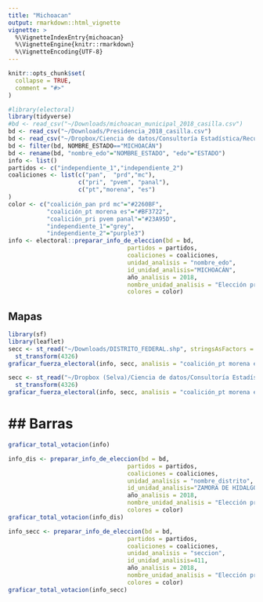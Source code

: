 ```yaml
---
title: "Michoacan"
output: rmarkdown::html_vignette
vignette: >
  %\VignetteIndexEntry{michoacan}
  %\VignetteEngine{knitr::rmarkdown}
  %\VignetteEncoding{UTF-8}
---
```


```r
knitr::opts_chunk$set(
  collapse = TRUE,
  comment = "#>"
)
```

```r
#library(electoral)
library(tidyverse)
#bd <- read_csv("~/Downloads/michoacan_municipal_2018_casilla.csv")
bd <- read_csv("~/Downloads/Presidencia_2018_casilla.csv")
bd <- read_csv("~/Dropbox/Ciencia de datos/Consultoría Estadística/Recursos/Externos/INE/Bases de datos/2018/Federal/Presidencia_2018_casilla.csv")
bd <- filter(bd, NOMBRE_ESTADO=="MICHOACÁN")
bd <- rename(bd, "nombre_edo"="NOMBRE_ESTADO", "edo"="ESTADO")
info <- list()
partidos <- c("independiente_1","independiente_2")
coaliciones <- list(c("pan",  "prd","mc"),
                    c("pri", "pvem", "panal"),
                    c("pt","morena", "es")
)
color <- c("coalición_pan prd mc"="#2260BF",
           "coalición_pt morena es"="#BF3722",
           "coalición_pri pvem panal"="#23A95D", 
           "independiente_1"="grey", 
           "independiente_2"="purple3")
info <- electoral::preparar_info_de_eleccion(bd = bd,
                                  partidos = partidos,
                                  coaliciones = coaliciones,
                                  unidad_analisis = "nombre_edo",
                                  id_unidad_analisis="MICHOACÁN",
                                  año_analisis = 2018,
                                  nombre_unidad_analisis = "Elección presidencial-Michoacán",
                                  colores = color)


```

## Mapas



```r
library(sf)
library(leaflet)
secc <- st_read("~/Downloads/DISTRITO_FEDERAL.shp", stringsAsFactors = FALSE, quiet = TRUE) %>%
  st_transform(4326) 
graficar_fuerza_electoral(info, secc, analisis = "coalición_pt morena es",nivel="distrito", interactiva = T)

```
```r
secc <- st_read("~/Dropbox (Selva)/Ciencia de datos/Consultoría Estadística/Recursos/Externos/INE/SHP/2017/16 - Michoacán/SECCION.shp", stringsAsFactors = FALSE, quiet = TRUE) %>%
  st_transform(4326) 
graficar_fuerza_electoral(info, secc, analisis = "coalición_pt morena es",nivel="seccion", interactiva = T)

```

## Barras
=======


```r
graficar_total_votacion(info)

```
```r
info_dis <- preparar_info_de_eleccion(bd = bd,
                                  partidos = partidos,
                                  coaliciones = coaliciones,
                                  unidad_analisis = "nombre_distrito",
                                  id_unidad_analisis="ZAMORA DE HIDALGO",
                                  año_analisis = 2018,
                                  nombre_unidad_analisis = "Elección presidencial- Distrito Zamora de Hidalgo",
                                  colores = color)
graficar_total_votacion(info_dis)

```




```r
info_secc <- preparar_info_de_eleccion(bd = bd,
                                  partidos = partidos,
                                  coaliciones = coaliciones,
                                  unidad_analisis = "seccion",
                                  id_unidad_analisis=411,
                                  año_analisis = 2018,
                                  nombre_unidad_analisis = "Elección presidencial- Sección 411",
                                  colores = color)
graficar_total_votacion(info_secc)

```
